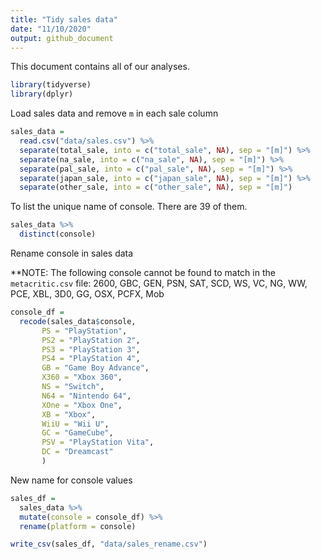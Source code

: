 ```yaml
---
title: "Tidy sales data"
date: "11/10/2020"
output: github_document
---
```


This document contains all of our analyses.

```r
library(tidyverse)
library(dplyr)

```


Load sales data and remove `m` in each sale column

```r
sales_data = 
  read.csv("data/sales.csv") %>% 
  separate(total_sale, into = c("total_sale", NA), sep = "[m]") %>% 
  separate(na_sale, into = c("na_sale", NA), sep = "[m]") %>% 
  separate(pal_sale, into = c("pal_sale", NA), sep = "[m]") %>% 
  separate(japan_sale, into = c("japan_sale", NA), sep = "[m]") %>% 
  separate(other_sale, into = c("other_sale", NA), sep = "[m]")

```


To list the unique name of console.
There are 39 of them. 
```r
sales_data %>% 
  distinct(console)
```


Rename console in sales data

**NOTE: The following console cannot be found to match in the `metacritic.csv` file: 2600, GBC, GEN, PSN, SAT, SCD, WS, VC, NG, WW, PCE, XBL, 3D0, GG, OSX, PCFX, Mob


```r
console_df = 
  recode(sales_data$console, 
       PS = "PlayStation",
       PS2 = "PlayStation 2",
       PS3 = "PlayStation 3",
       PS4 = "PlayStation 4",
       GB = "Game Boy Advance",
       X360 = "Xbox 360",
       NS = "Switch",
       N64 = "Nintendo 64",
       XOne = "Xbox One",
       XB = "Xbox",
       WiiU = "Wii U",
       GC = "GameCube",
       PSV = "PlayStation Vita",
       DC = "Dreamcast"
       )
```

New name for console values
```r
sales_df = 
  sales_data %>% 
  mutate(console = console_df) %>% 
  rename(platform = console)

write_csv(sales_df, "data/sales_rename.csv")
```


